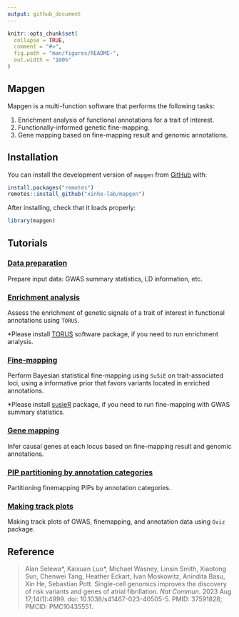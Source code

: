 ```yaml
---
output: github_document
---
```


<!-- README.md is generated from README.Rmd. Please edit that file -->

```r
knitr::opts_chunk$set(
  collapse = TRUE,
  comment = "#>",
  fig.path = "man/figures/README-",
  out.width = "100%"
)
```

## Mapgen

<!-- badges: start -->
<!-- badges: end -->

Mapgen is a multi-function software that performs the following tasks: 

  1. Enrichment analysis of functional annotations for a trait of interest.
  2. Functionally-informed genetic fine-mapping.
  3. Gene mapping based on fine-mapping result and genomic annotations.

## Installation

You can install the development version of `mapgen` from [GitHub][mapgen-github] with:

```r
install.packages("remotes")
remotes::install_github("xinhe-lab/mapgen")
```

After installing, check that it loads properly:
```r
library(mapgen)
```

## Tutorials

### [Data preparation][data-preparation-tutorial]
  
  Prepare input data: GWAS summary statistics, LD information, etc.
  
### [Enrichment analysis][enrichment-tutorial]
  
  Assess the enrichment of genetic signals of a trait of interest in functional 
  annotations using `TORUS`.
  
  *Please install [TORUS](https://github.com/xqwen/torus) software package,
if you need to run enrichment analysis. 

### [Fine-mapping][finemapping-tutorial]
  
  Perform Bayesian statistical fine-mapping using `SuSiE` on trait-associated loci, 
  using a informative prior that favors variants located in enriched annotations. 
  
  *Please install [susieR](https://github.com/stephenslab/susieR) package, 
  if you need to run fine-mapping with GWAS summary statistics. 

### [Gene mapping][gene-mapping-tutorial]
  
  Infer causal genes at each locus based on fine-mapping result and genomic 
  annotations. 

### [PIP partitioning by annotation categories][partition-pip-tutorial]

  Partitioning finemapping PIPs by annotation categories.

### [Making track plots][track-plot-tutorial]

  Making track plots of GWAS, finemapping, and annotation data using `Gviz` package.

## Reference

> Alan Selewa\*, Kaixuan Luo\*, Michael Wasney, Linsin Smith, Xiaotong Sun, 
Chenwei Tang, Heather Eckart, Ivan Moskowitz, Anindita Basu, Xin He, 
Sebastian Pott. Single-cell genomics improves the discovery of risk variants 
and genes of atrial fibrillation. _Nat Commun._ 2023 Aug 17;14(1):4999. 
doi: 10.1038/s41467-023-40505-5. PMID: 37591828; PMCID: PMC10435551.


[mapgen-github]: https://github.com/xinhe-lab/mapgen
[tutorials]: https://xinhe-lab.github.io/mapgen/articles/index.html
[data-preparation-tutorial]: https://xinhe-lab.github.io/mapgen/articles/data_preparation_tutorial.html
[enrichment-tutorial]: https://xinhe-lab.github.io/mapgen/articles/enrichment_tutorial.html
[finemapping-tutorial]: https://xinhe-lab.github.io/mapgen/articles/finemapping_tutorial.html
[gene-mapping-tutorial]: https://xinhe-lab.github.io/mapgen/articles/gene_mapping_tutorial.html
[partition-pip-tutorial]: https://xinhe-lab.github.io/mapgen/articles/partition_pip_tutorial.html
[track-plot-tutorial]: https://xinhe-lab.github.io/mapgen/articles/track_plot_tutorial.html

